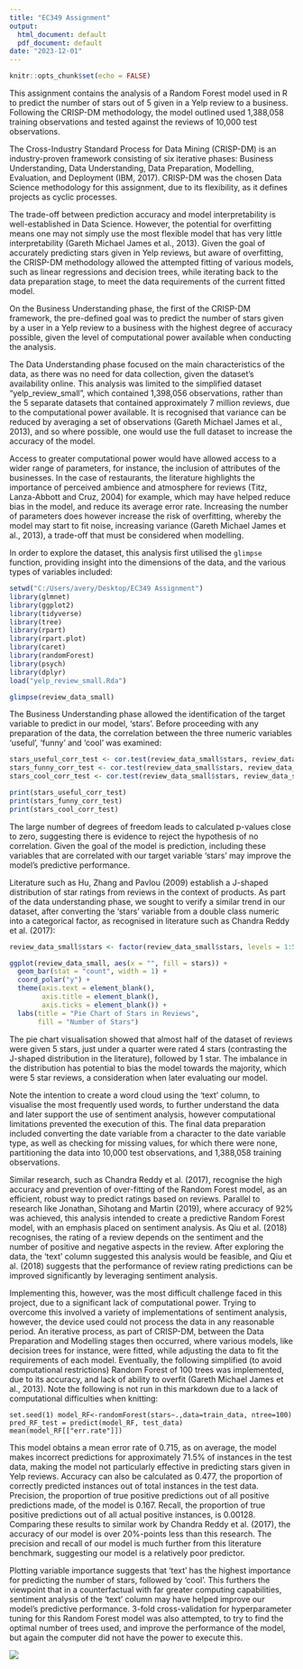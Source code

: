 ---
title: "EC349 Assignment"
output:
  html_document: default
  pdf_document: default
date: "2023-12-01"
---
```{r setup, include=FALSE}
knitr::opts_chunk$set(echo = FALSE)
```

This assignment contains the analysis of a Random Forest model used in R to predict the number of stars out of 5 given in a Yelp review to a business. Following the CRISP-DM methodology, the model outlined used 1,388,058 training observations and tested against the reviews of 10,000 test observations.  

The Cross-Industry Standard Process for Data Mining (CRISP-DM) is an industry-proven framework consisting of six iterative phases: Business Understanding, Data Understanding, Data Preparation, Modelling, Evaluation, and Deployment (IBM, 2017). CRISP-DM was the chosen Data Science methodology for this assignment, due to its flexibility, as it defines projects as cyclic processes.  

The trade-off between prediction accuracy and model interpretability is well-established in Data Science. However, the potential for overfitting means one may not simply use the most flexible model that has very little interpretability (Gareth Michael James et al., 2013). Given the goal of accurately predicting stars given in Yelp reviews, but aware of overfitting, the CRISP-DM methodology allowed the attempted fitting of various models, such as linear regressions and decision trees, while iterating back to the data preparation stage, to meet the data requirements of the current fitted model.  

On the Business Understanding phase, the first of the CRISP-DM framework, the pre-defined goal was to predict the number of stars given by a user in a Yelp review to a business with the highest degree of accuracy possible, given the level of computational power available when conducting the analysis.  

The Data Understanding phase focused on the main characteristics of the data, as there was no need for data collection, given the dataset’s availability online. This analysis was limited to the simplified dataset “yelp_review_small”, which contained 1,398,056 observations, rather than the 5 separate datasets that contained approximately 7 million reviews, due to the computational power available. It is recognised that variance can be reduced by averaging a set of observations (Gareth Michael James et al., 2013), and so where possible, one would use the full dataset to increase the accuracy of the model.  

Access to greater computational power would have allowed access to a wider range of parameters, for instance, the inclusion of attributes of the businesses. In the case of restaurants, the literature highlights the importance of perceived ambience and atmosphere for reviews (Titz, Lanza-Abbott and Cruz, 2004) for example, which may have helped reduce bias in the model, and reduce its average error rate. Increasing the number of parameters does however increase the risk of overfitting, whereby the model may start to fit noise, increasing variance (Gareth Michael James et al., 2013), a trade-off that must be considered when modelling.  

In order to explore the dataset, this analysis first utilised the `glimpse` function, providing insight into the dimensions of the data, and the various types of variables included:  

```{r, include=FALSE}
setwd("C:/Users/avery/Desktop/EC349 Assignment")
library(glmnet)
library(ggplot2)
library(tidyverse)
library(tree)
library(rpart)
library(rpart.plot)
library(caret)  
library(randomForest) 
library(psych)
library(dplyr)
load("yelp_review_small.Rda")
```

```{r}
glimpse(review_data_small)
```

The Business Understanding phase allowed the identification of the target variable to predict in our model, ‘stars’. Before proceeding with any preparation of the data, the correlation between the three numeric variables ‘useful’, ‘funny’ and ‘cool’ was examined:  

```{r, include=FALSE}
stars_useful_corr_test <- cor.test(review_data_small$stars, review_data_small$useful)
stars_funny_corr_test <- cor.test(review_data_small$stars, review_data_small$funny)
stars_cool_corr_test <- cor.test(review_data_small$stars, review_data_small$cool)
```

```{r}
print(stars_useful_corr_test)
print(stars_funny_corr_test)
print(stars_cool_corr_test)
```

The large number of degrees of freedom leads to calculated p-values close to zero, suggesting there is evidence to reject the hypothesis of no correlation. Given the goal of the model is prediction, including these variables that are correlated with our target variable ‘stars’ may improve the model’s predictive performance.  

Literature such as Hu, Zhang and Pavlou (2009) establish a J-shaped distribution of star ratings from reviews in the context of products. As part of the data understanding phase, we sought to verify a similar trend in our dataset, after converting the ‘stars’ variable from a double class numeric into a categorical factor, as recognised in literature such as Chandra Reddy et al. (2017):

```{r}
review_data_small$stars <- factor(review_data_small$stars, levels = 1:5, labels = c("1", "2", "3", "4", "5"))
```

```{r}
ggplot(review_data_small, aes(x = "", fill = stars)) +
  geom_bar(stat = "count", width = 1) +
  coord_polar("y") +
  theme(axis.text = element_blank(),  
        axis.title = element_blank(),  
        axis.ticks = element_blank()) +
  labs(title = "Pie Chart of Stars in Reviews",
       fill = "Number of Stars")
```

The pie chart visualisation showed that almost half of the dataset of reviews were given 5 stars, just under a quarter were rated 4 stars (contrasting the J-shaped distribution in the literature), followed by 1 star. The imbalance in the distribution has potential to bias the model towards the majority, which were 5 star reviews, a consideration when later evaluating our model.  

Note the intention to create a word cloud using the ‘text’ column, to visualise the most frequently used words, to further understand the data and later support the use of sentiment analysis, however computational limitations prevented the execution of this. The final data preparation included converting the date variable from a character to the date variable type, as well as checking for missing values, for which there were none, partitioning the data into 10,000 test observations, and 1,388,058 training observations.  

Similar research, such as Chandra Reddy et al. (2017), recognise the high accuracy and prevention of over-fitting of the Random Forest model, as an efficient, robust way to predict ratings based on reviews. Parallel to research like Jonathan, Sihotang and Martin (2019), where accuracy of 92% was achieved, this analysis intended to create a predictive Random Forest model, with an emphasis placed on sentiment analysis. As Qiu et al. (2018) recognises, the rating of a review depends on the sentiment and the number of positive and negative aspects in the review. After exploring the data, the ‘text’ column suggested this analysis would be feasible, and Qiu et al. (2018) suggests that the performance of review rating predictions can be improved significantly by leveraging sentiment analysis.  

Implementing this, however, was the most difficult challenge faced in this project, due to a significant lack of computational power. Trying to overcome this involved a variety of implementations of sentiment analysis, however, the device used could not process the data in any reasonable period. An iterative process, as part of CRISP-DM, between the Data Preparation and Modelling stages then occurred, where various models, like decision trees for instance, were fitted, while adjusting the data to fit the requirements of each model. Eventually, the following simplified (to avoid computational restrictions) Random Forest of 100 trees was implemented, due to its accuracy, and lack of ability to overfit (Gareth Michael James et al., 2013). Note the following is not run in this markdown due to a lack of computational difficulties when knitting:  

``set.seed(1)
model_RF<-randomForest(stars~.,data=train_data, ntree=100)
pred_RF_test = predict(model_RF, test_data)
mean(model_RF[["err.rate"]])``

This model obtains a mean error rate of 0.715, as on average, the model makes incorrect predictions for approximately 71.5% of instances in the test data, making the model not particularly effective in predicting stars given in Yelp reviews. Accuracy can also be calculated as 0.477, the proportion of correctly predicted instances out of total instances in the test data. Precision, the proportion of true positive predictions out of all positive predictions made, of the model is 0.167. Recall, the proportion of true positive predictions out of all actual positive instances, is 0.00128. Comparing these results to similar work by Chandra Reddy et al. (2017), the accuracy of our model is over 20%-points less than this research. The precision and recall of our model is much further from this literature benchmark, suggesting our model is a relatively poor predictor.  

Plotting variable importance suggests that ‘text’ has the highest importance for predicting the number of stars, followed by ‘cool’. This furthers the viewpoint that in a counterfactual with far greater computing capabilities, sentiment analysis of the ‘text’ column may have helped improve our model’s predictive performance. 3-fold cross-validation for hyperparameter tuning for this Random Forest model was also attempted, to try to find the optimal number of trees used, and improve the performance of the model, but again the computer did not have the power to execute this.

![](https://github.com/averykilner/EC349-Assignment/blob/main/plot.png?raw=true)